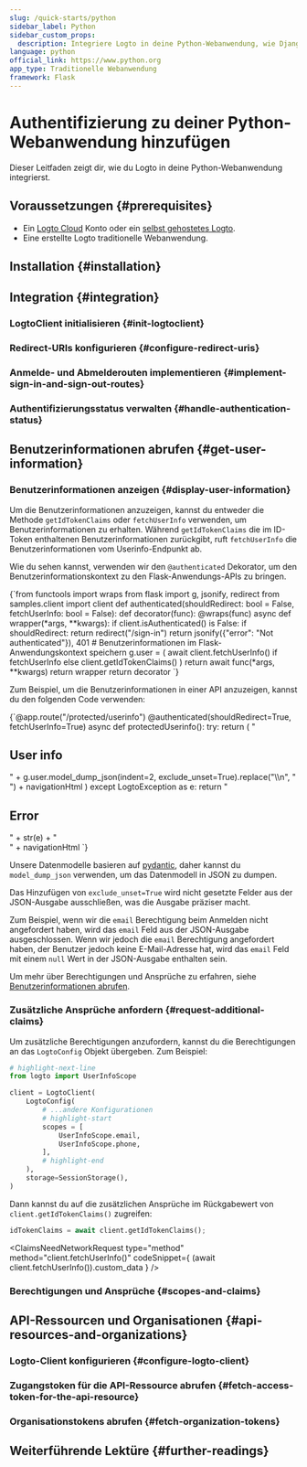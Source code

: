 ```yaml
---
slug: /quick-starts/python
sidebar_label: Python
sidebar_custom_props:
  description: Integriere Logto in deine Python-Webanwendung, wie Django und Flask.
language: python
official_link: https://www.python.org
app_type: Traditionelle Webanwendung
framework: Flask
---
```





# Authentifizierung zu deiner Python-Webanwendung hinzufügen

Dieser Leitfaden zeigt dir, wie du Logto in deine Python-Webanwendung integrierst.

<PythonGuideTip />

## Voraussetzungen \{#prerequisites}

- Ein [Logto Cloud](https://cloud.logto.io) Konto oder ein [selbst gehostetes Logto](/introduction/set-up-logto-oss).
- Eine erstellte Logto traditionelle Webanwendung.

## Installation \{#installation}

<Installation />

## Integration \{#integration}

### LogtoClient initialisieren \{#init-logtoclient}

<InitLogtoClient />

### Redirect-URIs konfigurieren \{#configure-redirect-uris}

<SignInFlowSummary />

<AssumingUrl />

<WebConfigureRedirectUris />

### Anmelde- und Abmelderouten implementieren \{#implement-sign-in-and-sign-out-routes}

<ImplementSignInAndSignOutRoutes />

### Authentifizierungsstatus verwalten \{#handle-authentication-status}

<HandleAuthenticationStatus />

<Checkpoint />

## Benutzerinformationen abrufen \{#get-user-information}

### Benutzerinformationen anzeigen \{#display-user-information}

Um die Benutzerinformationen anzuzeigen, kannst du entweder die Methode `getIdTokenClaims` oder `fetchUserInfo` verwenden, um Benutzerinformationen zu erhalten. Während `getIdTokenClaims` die im ID-Token enthaltenen Benutzerinformationen zurückgibt, ruft `fetchUserInfo` die Benutzerinformationen vom Userinfo-Endpunkt ab.

Wie du sehen kannst, verwenden wir den `@authenticated` Dekorator, um den Benutzerinformationskontext zu den Flask-Anwendungs-APIs zu bringen.

<CodeBlock title="authenticated.py" language="python">
  {`from functools import wraps
from flask import g, jsonify, redirect
from samples.client import client
def authenticated(shouldRedirect: bool = False, fetchUserInfo: bool = False):
    def decorator(func):
        @wraps(func)
        async def wrapper(*args, **kwargs):
            if client.isAuthenticated() is False:
                if shouldRedirect:
                    return redirect("/sign-in")
                return jsonify({"error": "Not authenticated"}), 401
            # Benutzerinformationen im Flask-Anwendungskontext speichern
            g.user = (
                await client.fetchUserInfo()
                if fetchUserInfo
                else client.getIdTokenClaims()
            )
            return await func(*args, **kwargs)
        return wrapper
    return decorator
`}
</CodeBlock>

Zum Beispiel, um die Benutzerinformationen in einer API anzuzeigen, kannst du den folgenden Code verwenden:

<CodeBlock title="flask.py" language="python">
  {`@app.route("/protected/userinfo")
@authenticated(shouldRedirect=True, fetchUserInfo=True)
async def protectedUserinfo():
    try:
        return (
            "<h2>User info</h2>"
            + g.user.model_dump_json(indent=2, exclude_unset=True).replace("\\n", "<br>")
            + navigationHtml
        )
    except LogtoException as e:
        return "<h2>Error</h2>" + str(e) + "<br>" + navigationHtml
`}
</CodeBlock>

Unsere Datenmodelle basieren auf [pydantic](https://docs.pydantic.dev/), daher kannst du `model_dump_json` verwenden, um das Datenmodell in JSON zu dumpen.

Das Hinzufügen von `exclude_unset=True` wird nicht gesetzte Felder aus der JSON-Ausgabe ausschließen, was die Ausgabe präziser macht.

Zum Beispiel, wenn wir die `email` Berechtigung beim Anmelden nicht angefordert haben, wird das `email` Feld aus der JSON-Ausgabe ausgeschlossen. Wenn wir jedoch die `email` Berechtigung angefordert haben, der Benutzer jedoch keine E-Mail-Adresse hat, wird das `email` Feld mit einem `null` Wert in der JSON-Ausgabe enthalten sein.

Um mehr über Berechtigungen und Ansprüche zu erfahren, siehe [Benutzerinformationen abrufen](#get-user-information).

### Zusätzliche Ansprüche anfordern \{#request-additional-claims}

<FindUserInfoMissing method="client.getIdTokenClaims()" />

<ScopesAndClaimsIntroduction />

Um zusätzliche Berechtigungen anzufordern, kannst du die Berechtigungen an das `LogtoConfig` Objekt übergeben. Zum Beispiel:

```python title="client.py"
# highlight-next-line
from logto import UserInfoScope

client = LogtoClient(
    LogtoConfig(
        # ...andere Konfigurationen
        # highlight-start
        scopes = [
            UserInfoScope.email,
            UserInfoScope.phone,
        ],
        # highlight-end
    ),
    storage=SessionStorage(),
)
```

Dann kannst du auf die zusätzlichen Ansprüche im Rückgabewert von `client.getIdTokenClaims()` zugreifen:

```python
idTokenClaims = await client.getIdTokenClaims();
```

<ClaimsNeedNetworkRequest
  type="method"
  method="client.fetchUserInfo()"
  codeSnippet={
    <CodeBlock language="python" title="flask.py">
      (await client.fetchUserInfo()).custom_data
    </CodeBlock>
  }
/>

### Berechtigungen und Ansprüche \{#scopes-and-claims}

<ScopesAndClaims />

## API-Ressourcen und Organisationen \{#api-resources-and-organizations}

<ApiResourcesDescription />

### Logto-Client konfigurieren \{#configure-logto-client}

<ConfigApiResources />

### Zugangstoken für die API-Ressource abrufen \{#fetch-access-token-for-the-api-resource}

<FetchAccessTokenForApiResources />

### Organisationstokens abrufen \{#fetch-organization-tokens}

<FetchOrganizationTokenForUser />

## Weiterführende Lektüre \{#further-readings}

<FurtherReadings />
